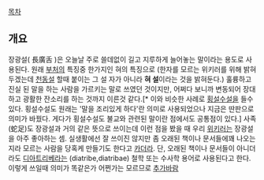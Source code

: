 [[목차]]
== 개요 ==
장광설( 長廣舌 )은 오늘날 주로 쓸데없이 길고 지루하게 늘어놓는 말이라는 용도로 사용된다. 원래 [[부처]]의 특징중 한가지인 혀의 특징으로 (한자를 모르는 위키러를 위해 밝혀두겠는데 [[천동설]] 할때 붙이는 그 설 자가 아니라 '''혀 설'''이라는 것을 밝혀둔다.) 훌륭하고 진실 된 말을 하는 사람을 가르키는 말로 쓰였던 것이지만, 어쩌다 보니까 변동되어 장대하고 광활한 잔소리를 하는 것까지 이른것 같다.[* 이와 비슷한 사례로 [[횡설수설]]을 들수 있다. 횡설수설도 원래는 '말을 조리있게 하다'란 의미로 사용되었으나 지금은 딴판으로 의미가 바꿨다. 게다가 횡설수설도 불교와 관련된 말이란 점에서도 공통점이 있다.] 사족(蛇足)도 장광설과 거의 같은 뜻으로 쓰이는데 이런 점을 봤을 때 우리 [[위키러]]는 장광설을 아주 좋아하는 셈.
실생활에선 잘 쓰이진 않지만 좀 오래된 책이나 문서들에꽤 나오는지라 모르는 사람을 당혹케 만들기도 한다고 [[카더라]]. 단, 오래된 책이나 문서들이 아니더라도 [[디아트리베]]라는 (diatribe,diatribae) 철학 또는 수사학 용어로 사용된다고 한다. 이렇게 쓰일때 의미가 똑같은가 어쩐가는 모르므로 [[추가바람]]
